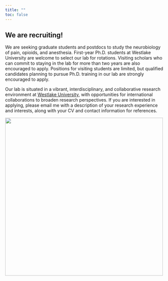 ```yaml
---
title: ""
toc: false
---
```


<style>
  footer {
    position: fixed;
    bottom: -50px;
    left: 0;
    width: 100%; /* Ensure the footer spans the entire page */
    background-color: black;
    text-align: left;
    padding: 10px 0;
    color: white;
    font-size: 14px;
    border-top: 1px solid rgba(0, 0, 0, 0.1);
    transition: transform 0.5s ease-in-out;
  }

  body {
    margin: 0; /* Remove any default margin that might interfere */
  }

  footer.show {
    transform: translateY(-50px); /* Bring footer into view */
  }
</style>
<script>
  document.addEventListener("scroll", function () {
    const footer = document.querySelector("footer");
    const scrollHeight = document.documentElement.scrollHeight;
    const scrollPosition = window.innerHeight + window.scrollY;

    // Check if the user has scrolled to the bottom
    if (scrollPosition >= scrollHeight) {
      footer.classList.add("show");
    } else {
      footer.classList.remove("show");
    }
  });
</script>

<footer>Chen Lab \| Westlake © 2024 Hangzhou, Zhejiang Province, China</footer>

## We are recruiting!

We are seeking graduate students and postdocs to study the neurobiology of pain, opioids, and anesthesia. First-year Ph.D. students at Westlake University are welcome to select our lab for rotations. Visiting scholars who can commit to staying in the lab for more than two years are also encouraged to apply. Positions for visiting students are limited, but qualified candidates planning to pursue Ph.D. training in our lab are strongly encouraged to apply.

Our lab is situated in a vibrant, interdisciplinary, and collaborative research environment at [Westlake University](https://www.westlake.edu.cn/), with opportunities for international collaborations to broaden research perspectives. If you are interested in applying, please email me with a description of your research experience and interests, along with your CV and contact information for references.

![](images/ad_team.png){fig-alt="Ad" width="500" fig-align="center"}
